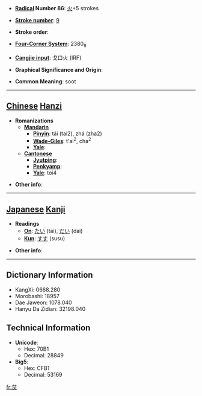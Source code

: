 * '''[[Wiktionary:Chinese radical index| Radical]] Number 86''': [[Wiktionary:Chinese radical index 火|火]]+5 strokes

* '''[[Wiktionary:Chinese total strokes index|Stroke number]]''': [[Wiktionary:Chinese total strokes index 9|9]]

* '''Stroke order''': 

* '''[[Wiktionary:Chinese four corner index|Four-Corner System]]''': 2380<sub>9</sub>

* '''[[Wiktionary:Chinese Cangjie index|Cangjie input]]''': 戈口火 (IRF)

* '''Graphical Significance and Origin''': 

* '''Common Meaning''': soot

----

== [[Chinese]] [[Hanzi]] ==

* '''Romanizations'''
** '''[[Mandarin]]'''
*** '''[[Pinyin]]''': tái (tai2), zhá (zha2)
*** '''[[Wade-Giles]]''': t'ai<sup>2</sup>, cha<sup>2</sup>
*** '''[[Yale]]''': 
** '''[[Cantonese]]'''
*** '''[[Jyutping]]''':
*** '''[[Penkyamp]]''': 
*** '''[[Yale]]''': toi4

* '''Other info''': 

----

== [[Japanese]] [[Kanji]] ==

* '''Readings'''
** '''[[On]]''': [[たい]] (tai), [[だい]] (dai)
** '''[[Kun]]''': [[すす]] (susu)

* '''Other info''':  

----

== Dictionary Information ==

* KangXi: 0668.280
* Morobashi: 18957
* Dae Jaweon: 1078.040
* Hanyu Da Zidian: 32198.040

== Technical Information ==

* '''Unicode''':
** Hex: 70B1
** Decimal: 28849
* '''Big5''':
** Hex: CFB1
** Decimal: 53169

[[fr:炱]]